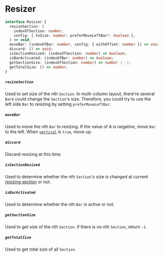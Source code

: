 # Resizer

```typescript
interface Resizer {
  resizeSection: (
    indexOfSection: number,
    config: { toSize: number; preferMoveLeftBar?: boolean },
  ) => void;
  moveBar: (indexOfBar: number, config: { withOffset: number }) => void;
  discard: () => void;
  isSectionResized: (indexOfSection: number) => boolean;
  isBarActivated: (indexOfBar: number) => boolean;
  getSectionSize: (indexOfSection: number) => number | -1;
  getTotalSize: () => number;
}
```

##### `resizeSection`

Used to set size of the nth `Section`.
In multi-column layout, there're several `Bar`s could change the `Section`'s size. Therefore, you could try to use the left side `Bar` to resizing by setting `preferMoveLeftBar`.

##### `moveBar`

Used to move the nth `Bar` to resizing.
If the value of A is negative, move `Bar` to the left. When [`vertical`](#vertical) is `true`, move up.

##### `discard`

Discard resizing at this time.

##### `isSectionResized`

Used to determine whether the nth `Section`'s size is changed at current [resizing section](#user-content-resizing-section) or not.

##### `isBarActivated`

Used to determine whether the nth `Bar` is active or not.

##### `getSectionSize`

Used to get size of the nth `Section`. if there is no nth `Section`, return `-1`.

##### `getTotalSize`

Used to get total size of all `Section`.

